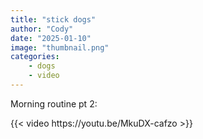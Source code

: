```yaml
---
title: "stick dogs"
author: "Cody"
date: "2025-01-10"
image: "thumbnail.png"
categories: 
    - dogs
    - video
---
```


Morning routine pt 2:

{{< video https://youtu.be/MkuDX-cafzo >}}

